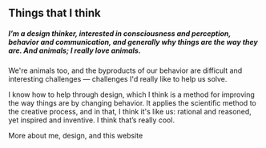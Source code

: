 ## Things that I think
<div class='half-margin-bottom'>

##### I’m a design thinker, interested in consciousness and perception, behavior and communication, and generally why things are the way they are. And animals; I really love&nbsp;animals.

We're animals too, and the byproducts of our behavior are difficult and interesting challenges — challenges I'd really like to help us solve.

I know how to help through design, which I think is a method for improving the way things are by changing behavior. It applies the scientific method to the creative process, and in that, I think it's like us: rational and reasoned, yet inspired and inventive.
I think that’s really cool.

<Link to="/about">More about me, design, and this website</Link>

</div>